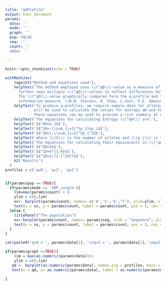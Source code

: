 ```yaml
---
title: "qdProfile"
output: html_document
params: 
  data: ''
  mode: ''
  graph: ''
  pop: FALSE
  seq: ''
  count: ''
  cols: ''
  
---
```


```r
knitr::opts_chunk$set(echo = TRUE)

```
```r
withMathJax(
    tags$h2("Method and equations used"),
    helpText('The method employed uses \\(^qD\\)-value as a measure of genetic diversity and  
      further uses multiple \\(^qD\\)-values to reflect differences between rare or common variants.
      The \\(^qD\\)-value graphically compared form the q-profile and this representation is most 
      informative measure. ((W.B. Sherwin, A. Chao, L.Jost, P.E. Smouse,(2017), pg 7)'),
    helpText('To produce q-profiles, we require sample data for alleles.These samples 
             will be used to calculate the values for entropy qH and their number equivalents in \\(^qD\\).
             These equations can be used to provide a rich summary of diversity.(W.B. Sherwin, et al,(2017)pg 5)'),
    helpText('The equations for calculating Entropy \\(^qH\\) are:'),
    helpText('$$^0H=S-1$$'),
    helpText('$$^1H=-\\sum_{i=1}^Sp_ilnp_i$$'),
    helpText('$$^2H=1-\\sum_{i=1}^Sp_i^2$$'),
    helpText('where \\(S\\) is the number of alleles and \\(p_i\\) is the allelic proprotion for \\(A\\), \\(C\\), \\(G\\) or \\(T\\)'),
    helpText('The equations for calculating their equivalents in \\(^qD\\) are:'),
    helpText('$$^0D=S$$'),
    helpText('$$^1D=e^{1_H}$$'),
    helpText('$$^2D=1/(1-{^2H})$$'),
    h2('Results')
  )
profiles = c('q=0', 'q=1', 'q=2')



```

```r
if(params$pop == TRUE){
  if(params$mode == 'SNP_single'){
    lim=max(params$count) + 4
    ylim = c(0,lim)
    xx<- barplot(params$count, names= c('A','C','G','T'), ylim=ylim, xlab = "Base", ylab = "Count", main = "Nucleotide Distribution", col = cols)
    text(x = xx, y = params$count, label = params$count, pos = 3, cex = 0.8, col = "red")
  }else {
    titlePanel("The population")
    xx<-barplot(params$count, names= params$seq, xlab = "Sequence", ylab = "Count",   main = "Haplotype Distribution", col = cols)
    text(x = xx, y = params$count, label = params$count, pos = 3, cex = 0.8, col = "red")
  }
}

cat(paste0('q=0 = ', params$data[1], '\nq=1 = ', params$data[2],'\nq=2 = ', params$data[3]))

if(params$graph ==TRUE){
    lim = max(as.numeric(params$data))+1
    ylim = c(0,lim)
   qd <- barplot(as.numeric(params$data), names.arg = profiles, main = 'qd Profile', ylim=ylim, col = cols)
   text(x = qd, y= as.numeric(params$data), label = as.numeric(params$data), pos =3, cex = 0.8)
  
}

```
